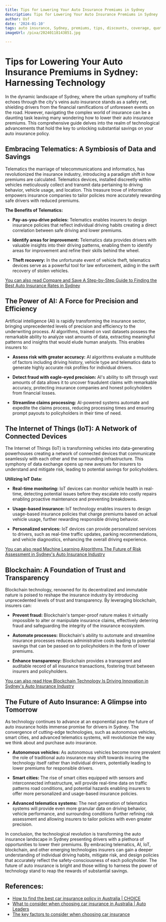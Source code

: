 ```yaml
---
title: Tips for Lowering Your Auto Insurance Premiums in Sydney
description: Tips for Lowering Your Auto Insurance Premiums in Sydney
author: Usf
date: '2024-01-10'
tags: auto insurance, Sydney, premiums, tips, discounts, coverage, quotes
imageUrl: /pixa/20240118143851.jpg

---
```

# Tips for Lowering Your Auto Insurance  Premiums  in Sydney: Harnessing Technology

In the dynamic  landscape of Sydney, where the urban symphony of traffic echoes through the city's veins auto insurance stands as  a safety net, shielding  drivers from  the financial ramifications of unforeseen  events on the  road. However, navigating the complex world of  insurance  can be a daunting task leaving  many wondering how to lower their  auto insurance premiums. This  comprehensive guide delves  into the realm of technological advancements that hold the key to unlocking  substantial savings on your auto insurance policy.

## Embracing Telematics: A Symbiosis of  Data and Savings

Telematics the marriage  of telecommunications and informatics, has revolutionized the insurance industry,  introducing a paradigm shift in how premiums  are calculated. Telematics devices, installed discreetly within vehicles meticulously collect and transmit data pertaining to  driving behavior, vehicle usage, and location. This treasure trove of information  empowers insurance companies to tailor policies more accurately rewarding safe drivers with reduced premiums.

**The Benefits of Telematics:**

- **Pay-as-you-drive policies:** Telematics enables insurers to design insurance policies that reflect  individual driving habits creating a direct correlation between safe driving and lower premiums.

- **Identify areas for improvement:** Telematics data provides drivers with valuable insights into their driving patterns,  enabling them to identify areas for improvement and refine their skills behind the  wheel.

-  **Theft recovery:** In the unfortunate event of vehicle theft, telematics devices serve as a  powerful tool for law  enforcement, aiding in the swift recovery of stolen vehicles.

[You can also read  Compare and Save A Step-by-Step Guide to Finding the Best Auto Insurance Rates in Sydney](Compare%20and%20Save%20A%20Step-by-Step%20Guide%20to%20Finding%20the%20Best%20Auto%20Insurance%20Rates%20in%20Sydney)


## The Power of AI: A Force for Precision and Efficiency

Artificial intelligence (AI) is rapidly transforming the insurance sector, bringing unprecedented levels of precision and efficiency  to  the  underwriting process. AI algorithms, trained  on vast datasets possess the remarkable ability to analyze vast amounts of data, extracting meaningful patterns and  insights that  would elude human analysts. This enables insurers to:

- **Assess risk with greater  accuracy:** AI algorithms evaluate a multitude of factors including driving history, vehicle type and telematics data to  generate highly accurate risk profiles  for individual  drivers.

- **Detect fraud with eagle-eyed precision:** AI's ability to sift  through vast  amounts of  data allows  it to uncover fraudulent claims with  remarkable accuracy,  protecting insurance companies and honest policyholders from financial losses.

- **Streamline claims processing:** AI-powered systems automate and expedite the claims  process, reducing processing times  and ensuring prompt payouts to  policyholders in their time of need.

## The  Internet of  Things (IoT): A Network of Connected Devices

The Internet of Things (IoT) is transforming vehicles  into data-generating powerhouses creating a network  of connected devices that communicate seamlessly with each other and the surrounding infrastructure. This symphony of data exchange opens up new avenues for  insurers to understand and mitigate risk, leading to potential savings for policyholders.

**Utilizing IoT Data:**

- **Real-time monitoring:** IoT devices can monitor vehicle health  in real-time, detecting potential issues before  they escalate into  costly repairs enabling proactive maintenance and preventing breakdowns.

-  **Usage-based insurance:**  IoT technology enables insurers to design usage-based insurance policies that charge premiums based on actual vehicle  usage, further rewarding responsible driving behavior.

- **Personalized services:** IoT devices can provide personalized services to drivers, such as real-time traffic updates, parking recommendations, and vehicle diagnostics, enhancing the overall driving experience.

[You can also  read Machine Learning Algorithms  The Future of Risk Assessment in  Sydney's Auto Insurance Industry](Machine%20Learning%20Algorithms%20The%20Future%20of%20Risk%20Assessment%20in%20Sydney%27s%20Auto%20Insurance%20Industry)


## Blockchain: A Foundation of Trust and Transparency

Blockchain  technology, renowned for its decentralized and immutable nature  is poised to reshape the insurance industry  by introducing unprecedented levels of trust and transparency. By leveraging blockchain, insurers can:

- **Prevent fraud:** Blockchain's tamper-proof nature makes it virtually  impossible to alter or manipulate insurance claims, effectively deterring fraud and safeguarding  the integrity of the insurance  ecosystem.

- **Automate processes:** Blockchain's ability to automate and streamline insurance processes reduces administrative costs leading to potential savings that can be passed on to policyholders in the  form of lower premiums.

- **Enhance transparency:** Blockchain provides a  transparent and auditable record of  all insurance transactions, fostering trust between insurers  and policyholders.

[You can also read How Blockchain Technology  Is Driving Innovation in  Sydney's Auto Insurance Industry](How%20Blockchain%20Technology%20Is%20Driving%20Innovation%20in%20Sydney%27s%20Auto%20Insurance%20Industry)


## The Future of Auto Insurance:  A Glimpse into Tomorrow

As technology continues  to advance at  an exponential pace the future of auto insurance holds immense promise  for drivers in Sydney. The convergence of cutting-edge technologies, such  as autonomous vehicles, smart cities, and advanced  telematics systems, will revolutionize the way we think  about and purchase auto insurance.

- **Autonomous vehicles:** As autonomous vehicles become more prevalent the role  of traditional auto insurance may shift towards insuring the technology itself rather than individual drivers, potentially leading to lower premiums for responsible drivers.

- **Smart cities:** The rise of smart cities  equipped with sensors and interconnected infrastructure, will provide real-time data on traffic patterns road conditions,  and potential hazards enabling insurers to offer more personalized and usage-based insurance policies.

- **Advanced telematics systems:** The next generation  of telematics systems  will provide even more granular data on  driving behavior, vehicle performance, and  surrounding conditions further refining risk assessment and  allowing insurers to tailor policies with even greater precision.

In conclusion, the technological revolution is transforming the auto insurance landscape in Sydney presenting drivers with a plethora of opportunities to lower their premiums. By embracing telematics, AI, IoT, blockchain, and other emerging technologies insurers can gain a deeper understanding of individual driving habits, mitigate  risk, and design policies that accurately  reflect the safety-consciousness of each policyholder. The future of auto insurance is bright and those willing  to harness the power of technology stand to reap the rewards of substantial savings.

## References:
- [How to find the best car insurance policy in Australia | CHOICE](https://www.choice.com.au/money/insurance/car/buying-guides/car-insurance)
- [What to consider when choosing car insurance in Australia | Auto Leaders](https://www.autoleaders.com.au/what-to-consider-when-choosing-car-insurance-in-australia/)
- [The key factors to consider when choosing car insurance](https://www.eldersinsurance.com.au/resources/the-key-factors-to-consider-when-choosing-car-insurance)
